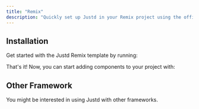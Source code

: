 ```yaml
---
title: "Remix"
description: "Quickly set up Justd in your Remix project using the official starter kit template."
---
```


## Installation
Get started with the Justd Remix template by running:
<Installation command='npx create-remix@latest --template justdlabs/remix' />

That's it! Now, you can start adding components to your project with:
<Installation command='npx justd-cli@latest add' />

## Other Framework
You might be interested in using Justd with other frameworks.
<FrameworkGuides/>
